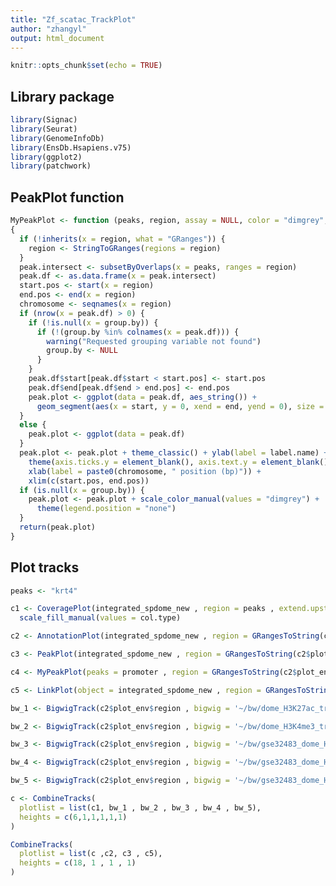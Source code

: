 ```yaml
---
title: "Zf_scatac_TrackPlot"
author: "zhangyl"
output: html_document
---
```


```r
knitr::opts_chunk$set(echo = TRUE)
```

## Library package

```r
library(Signac)
library(Seurat)
library(GenomeInfoDb)
library(EnsDb.Hsapiens.v75)
library(ggplot2)
library(patchwork)
```

## PeakPlot function

```r
MyPeakPlot <- function (peaks, region, assay = NULL, color = "dimgrey", sep = c("-", "-") , group.by = NULL , label.name = "Peaks") 
{
  if (!inherits(x = region, what = "GRanges")) {
    region <- StringToGRanges(regions = region)
  }
  peak.intersect <- subsetByOverlaps(x = peaks, ranges = region)
  peak.df <- as.data.frame(x = peak.intersect)
  start.pos <- start(x = region)
  end.pos <- end(x = region)
  chromosome <- seqnames(x = region)
  if (nrow(x = peak.df) > 0) {
    if (!is.null(x = group.by)) {
      if (!(group.by %in% colnames(x = peak.df))) {
        warning("Requested grouping variable not found")
        group.by <- NULL
      }
    }
    peak.df$start[peak.df$start < start.pos] <- start.pos
    peak.df$end[peak.df$end > end.pos] <- end.pos
    peak.plot <- ggplot(data = peak.df, aes_string()) + 
      geom_segment(aes(x = start, y = 0, xend = end, yend = 0), size = 2, data = peak.df , col = color)
  }
  else {
    peak.plot <- ggplot(data = peak.df)
  }
  peak.plot <- peak.plot + theme_classic() + ylab(label = label.name) + 
    theme(axis.ticks.y = element_blank(), axis.text.y = element_blank()) + 
    xlab(label = paste0(chromosome, " position (bp)")) + 
    xlim(c(start.pos, end.pos))
  if (is.null(x = group.by)) {
    peak.plot <- peak.plot + scale_color_manual(values = "dimgrey") + 
      theme(legend.position = "none")
  }
  return(peak.plot)
}
```

## Plot tracks

```r
peaks <- "krt4"

c1 <- CoveragePlot(integrated_spdome_new , region = peaks , extend.upstream = 25000 , extend.downstream = 25000, links = F , group.by = "type" , annotation = F , peaks = F) +
  scale_fill_manual(values = col.type)

c2 <- AnnotationPlot(integrated_spdome_new , region = GRangesToString(c1$plot_env$region) , extend.upstream = 0 , extend.downstream = 0)

c3 <- PeakPlot(integrated_spdome_new , region = GRangesToString(c2$plot_env$region), extend.upstream = 0 , extend.downstream = 0)

c4 <- MyPeakPlot(peaks = promoter , region = GRangesToString(c2$plot_env$region) , color = "#cd3333" , label.name = "Promotor")

c5 <- LinkPlot(object = integrated_spdome_new , region = GRangesToString(c2$plot_env$region) , min.cutoff = 0.7)

bw_1 <- BigwigTrack(c2$plot_env$region , bigwig = '~/bw/dome_H3K27ac_treat_pileup.bw' , downsample.rate = 0 , y_label = "H3K27ac_xw")

bw_2 <- BigwigTrack(c2$plot_env$region , bigwig = '~/bw/dome_H3K4me3_treat_pileup.bw' , downsample.rate = 0 , y_label = "H3K4me3_xw")

bw_3 <- BigwigTrack(c2$plot_env$region , bigwig = '~/bw/gse32483_dome_H3K27ac.bw' , downsample.rate = 0 , y_label = "H3K27ac")

bw_4 <- BigwigTrack(c2$plot_env$region , bigwig = '~/bw/gse32483_dome_H3K4me1.bw' , downsample.rate = 0 , y_label = "H3K4me1")

bw_5 <- BigwigTrack(c2$plot_env$region , bigwig = '~/bw/gse32483_dome_H3K4me3.bw' , downsample.rate = 0 , y_label = "H3K4me3")

c <- CombineTracks(
  plotlist = list(c1, bw_1 , bw_2 , bw_3 , bw_4 , bw_5),
  heights = c(6,1,1,1,1,1)
)

CombineTracks(
  plotlist = list(c ,c2, c3 , c5),
  heights = c(18, 1 , 1 , 1)
)
```
